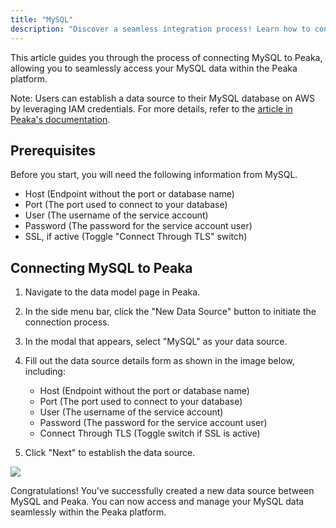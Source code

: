 ```yaml
---
title: "MySQL"
description: "Discover a seamless integration process! Learn how to connect MySQL to Peaka effortlessly for streamlined transactions."
---
```


This article guides you through the process of connecting MySQL to Peaka, allowing you to seamlessly access your MySQL data within the Peaka platform.

Note: Users can establish a data source to their MySQL database on AWS by leveraging IAM credentials. For more details, refer to the [article in Peaka's documentation](https://docs.peaka.com/how-to-guides/how-to-connect-databases-in-aws-using-iam-credentials/).

## Prerequisites

Before you start, you will need the following information from MySQL.

- Host (Endpoint without the port or database name)
- Port (The port used to connect to your database)
- User (The username of the service account)
- Password (The password for the service account user)
- SSL, if active (Toggle "Connect Through TLS" switch)

## Connecting MySQL to Peaka

1. Navigate to the data model page in Peaka.

2. In the side menu bar, click the "New Data Source" button to initiate the connection process.

3. In the modal that appears, select "MySQL" as your data source.

4. Fill out the data source details form as shown in the image below, including:

   - Host (Endpoint without the port or database name)
   - Port (The port used to connect to your database)
   - User (The username of the service account)
   - Password (The password for the service account user)
   - Connect Through TLS (Toggle switch if SSL is active)

5. Click "Next" to establish the data source.

<img src="https://cdn.peaka.com/integrations/mysql-1.png" />

Congratulations! You've successfully created a new data source between MySQL and Peaka. You can now access and manage your MySQL data seamlessly within the Peaka platform.
